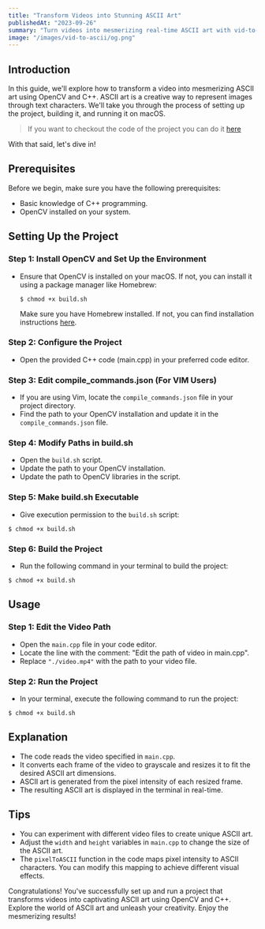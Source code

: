 ```yaml
---
title: "Transform Videos into Stunning ASCII Art"
publishedAt: "2023-09-26"
summary: "Turn videos into mesmerizing real-time ASCII art with vid-to-ascii, a C++ application using OpenCV"
image: "/images/vid-to-ascii/og.png"
---
```


## Introduction

In this guide, we'll explore how to transform a video into mesmerizing ASCII art using OpenCV and C++. ASCII art is a creative way to represent images through text characters. We'll take you through the process of setting up the project, building it, and running it on macOS.

> If you want to checkout the code of the project you can do it [here](https://github.com/jmartinn/vid-to-ascii)

With that said, let's dive in!

## Prerequisites

Before we begin, make sure you have the following prerequisites:

- Basic knowledge of C++ programming.
- OpenCV installed on your system.

## Setting Up the Project

### Step 1: Install OpenCV and Set Up the Environment

- Ensure that OpenCV is installed on your macOS. If not, you can install it using a package manager like Homebrew:
  ```shell
  $ chmod +x build.sh
  ```
  Make sure you have Homebrew installed. If not, you can find installation instructions [here](https://brew.sh/).

### Step 2: Configure the Project

- Open the provided C++ code (main.cpp) in your preferred code editor.

### Step 3: Edit compile_commands.json (For VIM Users)

- If you are using Vim, locate the `compile_commands.json` file in your project directory.
- Find the path to your OpenCV installation and update it in the `compile_commands.json` file.

### Step 4: Modify Paths in build.sh

- Open the `build.sh` script.
- Update the path to your OpenCV installation.
- Update the path to OpenCV libraries in the script.

### Step 5: Make build.sh Executable

- Give execution permission to the `build.sh` script:

```shell
$ chmod +x build.sh
```

### Step 6: Build the Project

- Run the following command in your terminal to build the project:

```shell
$ chmod +x build.sh
```

## Usage

### Step 1: Edit the Video Path

- Open the `main.cpp` file in your code editor.
- Locate the line with the comment: "Edit the path of video in main.cpp".
- Replace `"./video.mp4"` with the path to your video file.

### Step 2: Run the Project

- In your terminal, execute the following command to run the project:

```shell
$ chmod +x build.sh
```

## Explanation

- The code reads the video specified in `main.cpp`.
- It converts each frame of the video to grayscale and resizes it to fit the desired ASCII art dimensions.
- ASCII art is generated from the pixel intensity of each resized frame.
- The resulting ASCII art is displayed in the terminal in real-time.

## Tips

- You can experiment with different video files to create unique ASCII art.
- Adjust the `width` and `height` variables in `main.cpp` to change the size of the ASCII art.
- The `pixelToASCII` function in the code maps pixel intensity to ASCII characters. You can modify this mapping to achieve different visual effects.

Congratulations! You've successfully set up and run a project that transforms videos into captivating ASCII art using OpenCV and C++. Explore the world of ASCII art and unleash your creativity. Enjoy the mesmerizing results!
